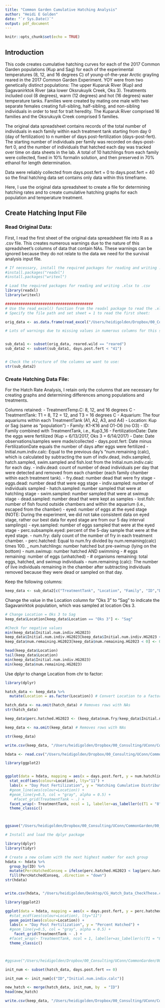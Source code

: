 ```yaml
---
title: "Common Garden Cumulative Hatching Analysis"
author: "Heidi E Golden"
date: "`r Sys.Date()`"
output: pdf_document
---
```


```r
knitr::opts_chunk$set(echo = TRUE)
```

## Introduction

This code creates cumulative hatching curves for each of the 2017 Common Garden populations (Kup and Sag) for each of the experimental temperatures (8, 12, and 16 degrees C) of young-of-the-year Arctic grayling reared in the 2017 Common Garden Experiment. YOY were from two genetically distinct populations: The upper Kuparuk River (Kup) and Sagavanirktok River (aka lower Oksrukuyik Creek, Oks 3). Treatments included cool (8 degrees), warm (12 degrees) and hot (16 degrees) water temperature tanks. Families were created by mating one male with two separate females creating full-sibling, half-sibling, and non-sibling individuals in order to test for trait heredity. The Kuparuk River comprised 16 families and the Oksrukuyik Creek comprised 5 families. 

The original data spreadsheet contains records of the total number of individuals in each family within each treatment tank starting from day 0 (day of fertilization) to n number of days post-fertilization (days-post-fert). The starting number of individuals per family was recorded on days-post-fert 0, and the number of individuals that hatched each day was tracked over time on data sheets in the lab. A total of 10 hatchlings from each family were collected, fixed in 10% formalin solution, and then preserved in 70% ethanol for length determination. 

Data were reliably collected from days.post.fert = 0 to days.post.fert = 40 so the final hatching data set contains only data within this timeframe.


Here, I use the original data spreadsheet to create a file for determining hatching rates and to create cumulative hatching graphs for each population and temperature treatment.


## Create Hatching Input File

### Read Original Data:
First, I read the first sheet of the original data spreadsheet file into R as a .csv file. This creates numerous warnings due to the nature of this spreadsheet's columns of data that contain NAs. These warnings can be ignored because they do not relate to the data we need for the survival analysis input file.

```r
# If necessary, install the required packages for reading and writing .xlsx to .csv
#install.packages("readxl")
#install.packages("writexl")

# Load the required packages for reading and writing .xlsx to .csv
library(readxl)
library(writexl)

########################################
# Use the read_excel() function from the readxl package to read the .xlsx file. 
# Specify the file path and set sheet = 1 to read the first sheet:

orig_data <- as.data.frame(read_excel("/Users/heidigolden/Dropbox/00_Consulting/UConn/CommonGarden/00_CG_Manuscript/00_raw_data/LifeStage/00_CG_LifeStage_Master_2019_WorkingFile_HG2023.xlsx", sheet = 1))

# Lots of warnings due to missing values in numerous columns for this spreadsheet but for the subset we are creating, that's okay.


sub_data1 <- subset(orig_data, reared.wild == "reared")
sub_data2 <- subset(sub_data1, days.post.fert < "41")


# Check the structure of the columns we want to use:
str(sub_data2)

```

### Create Hatching Data File:
For the Hatch Rate Analysis, I retain only the columns that are necessary for creating graphs and determining differences among populations and treatments. 

Columns retained:
- TreatmentTemp.C:  8, 12, and 16 degrees C
- TreatmentTank: T1 = 8, T2 = 12, and T3 = 16 degrees C
- Aquarium: The four aquariums within each TreatmentTank (A1, A2, A3, and A4)
- Location: Kup or Sag (same as "population")
- Family: K1-K16 and O1-O6 (no O3)
- ID: Family combined with TreatmentTank, i.e., Kup3_16
- FertilizationDate: Date the eggs were fertilized (Kup = 6/13/2017, Oks 3 = 6/14/2017)
- Date: Date observations/samples were made/collected
- days.post.fert: Date minus FertilizationDate equals the number of days after eggs were fertilized
- Initial.num.indiv.calc: Equal to the previous day's "num.remaining (calc), which is calculated by subtracting the sum of indiv.dead, indiv.sampled, hatch.sampled, swim.sampled and fish.lost from the Initial.num.indiv.calc for each day. 
- indiv.dead: count of number of dead individuals per day that were detected and removed from each chamber (each family chamber within each treatment tank).
- fry.dead: number dead that were fry stage
- eggs.dead: number dead that were egg stage
- indiv.sampled: number of individuals sampled
- hatch.sampled: number sampled that were at hatchling stage
- swim.sampled: number sampled that were at swimup stage
- dead.sampled: number dead that were kept as samples
- lost.fish: number of fish found outside chambers and within the aquarium (i.e., escaped from the chamber)
- eyed: number of eggs at the eyed stage (NOTE: During the experiment, we did not take consistent data on eyed stage, rather our best data for eyed stage are from our 5 day interval samplings)
- eye.sampled: number of eggs sampled that were at the eyed stage
- perc.subsample.eyed: percent of the 5-day sample that were at the eyed stage.
- num.fry: daily count of the number of fry in each treatment chamber.
- perc.hatched: Equal to num.fry divided by num.remaining(calc) times 100.
_ num.hatchlings: number hatched but pre-swimup (lying on the bottom)
- num.swimup: number hatched AND swimming
- # eggs remaining: number of eggs (unhatched)
- # organisms remaining: total eggs, hatched, and swimup individuals
- num.remaining (calc): The number of live individuals remaining in the chamber after subtracting individuals removed because they were dead or sampled on that day.


Keep the following columns:
```r
keep_data <- sub_data2[c("TreatmentTank", "Location", "Family", "ID","Date", "days.post.fert","Initial.num.indiv.HG2023","num.fry","num.hatchlings", "perc.hatched.HG2023", "num.remaining.HG2023")]

```


Change the value in the Location column for "Oks 3" to "Sag" to indicate the Sagavanirktok population, which was sampled at location Oks 3.
```r
# Change Location = Oks 3 to Sag
keep_data$Location[keep_data$Location == "Oks 3"] <- "Sag"

#Check for negative values
min(keep_data$Initial.num.indiv.HG2023)
keep_data$Initial.num.indiv.HG2023[keep_data$Initial.num.indiv.HG2023 < 0] <- 0
keep_data$num.remaining.HG2023[keep_data$num.remaining.HG2023 < 0] <- 0

head(keep_data$Location)
tail(keep_data$Location)
min(keep_data$Initial.num.indiv.HG2023)
min(keep_data$num.remaining.HG2023)
```


Use dplyr to change Location from chr to factor:
```r
library(dplyr)

hatch_data <- keep_data %>%
  mutate(Location = as.factor(Location)) # Convert Location to a factor

hatch_data <- na.omit(hatch_data) # Removes rows with NAs
str(hatch_data)

```

```r
keep_data$perc.hatched.HG2023 <- (keep_data$num.fry/keep_data$Initial.num.indiv.HG2023)*100

keep_data <- na.omit(keep_data) # Removes rows with NAs

str(keep_data)
```

```r

write.csv(keep_data, "/Users/heidigolden/Dropbox/00_Consulting/UConn/CommonGarden/00_CG_Manuscript/02_clean_data/CG_Hatch_Data_HG2023.csv")

```


```r
hdata <- read.csv("/Users/heidigolden/Dropbox/00_Consulting/UConn/CommonGarden/00_CG_Manuscript/02_clean_data/CG_Hatch_Data_HG2023.csv")
```


```r

library(ggplot2)


ggplot(data = hdata, mapping = aes(x = days.post.fert, y = num.hatchlings)) +
  stat_ecdf(aes(colour=Location), lty="11") +
  labs(x = "Day Post Fertilization", y = "Hatching Cumulative Distribution") +
  #geom_line(aes(colour=Location)) +
  #geom_line(y=0.5, col = "gray", alpha = 0.5) +
	#facet_grid(TreatmentTank ~ .) +
  facet_wrap(~ TreatmentTank, ncol = 1, labeller=as_labeller(c(T1 = "8°C", T2 = "12°C", T3 = "16°C") ), strip.position="right") +
  theme_classic()



ggsave("/Users/heidigolden/Dropbox/00_Consulting/UConn/CommonGarden/00_CG_Manuscript/04_figures/CG_CumulativeHatchingPlot_HG2023.png")
```

```r
# Install and load the dplyr package

library(dplyr)
library(tidyr)

# Create a new column with the next highest number for each group
hdata <- hdata %>%
  group_by(ID) %>%
  mutate(PercHatchedConseq = ifelse(perc.hatched.HG2023 < lag(perc.hatched.HG2023), lag(perc.hatched.HG2023), perc.hatched.HG2023)) %>%
  fill(PercHatchedConseq, .direction = "down")
str(hdata)


write.csv(hdata, "/Users/heidigolden/Desktop/CG_Hatch_Data_CheckThese.csv")
```

```r

library(ggplot2)

ggplot(data = hdata, mapping = aes(x = days.post.fert, y = perc.hatched.HG2023)) +
  #stat_ecdf(aes(colour=Location), lty="11") 
  geom_point(aes(colour=Location)) +
  labs(x = "Day Post Fertilization", y = "Percent Hatched") +
  #geom_line(y=0.5, col = "gray", alpha = 0.5) +
	facet_grid(TreatmentTank ~ .) +
  #facet_wrap(~ TreatmentTank, ncol = 1, labeller=as_labeller(c(T1 = "8°C", T2 = "12°C", T3 = "16°C") ), strip.position="right") +
  theme_classic()



#ggsave("/Users/heidigolden/Dropbox/00_Consulting/UConn/CommonGarden/00_CG_Manuscript/04_figures/CG_PercentHatchedPerDayPlot_HG2023.png")
```



```r
init_num <- subset(hatch_data, days.post.fert == 0)

init_num <- init_num[c("ID","Initial.num.indiv.calc")]

new_hatch <- merge(hatch_data, init_num, by  = "ID")
head(new_hatch)

write.csv(keep_data, "/Users/heidigolden/Dropbox/00_Consulting/UConn/CommonGarden/00_CG_Manuscript/02_clean_data/CG_Hatch_Data_HG2023.csv")
```